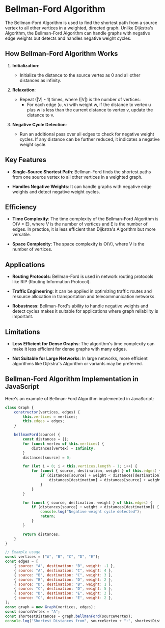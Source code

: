 
# Bellman-Ford Algorithm

The Bellman-Ford Algorithm is used to find the shortest path from a source vertex to all other vertices in a weighted, directed graph. Unlike Dijkstra's Algorithm, the Bellman-Ford Algorithm can handle graphs with negative edge weights but detects and handles negative weight cycles.

## How Bellman-Ford Algorithm Works

1. **Initialization**:
   - Initialize the distance to the source vertex as 0 and all other distances as infinity.

2. **Relaxation**:
   - Repeat \(|V| - 1\) times, where \(|V|\) is the number of vertices:
     - For each edge (u, v) with weight w, if the distance to vertex u plus w is less than the current distance to vertex v, update the distance to v.

3. **Negative Cycle Detection**:
   - Run an additional pass over all edges to check for negative weight cycles. If any distance can be further reduced, it indicates a negative weight cycle.

## Key Features

- **Single-Source Shortest Path**: Bellman-Ford finds the shortest paths from one source vertex to all other vertices in a weighted graph.

- **Handles Negative Weights**: It can handle graphs with negative edge weights and detect negative weight cycles.

## Efficiency

- **Time Complexity**: The time complexity of the Bellman-Ford Algorithm is O(V * E), where V is the number of vertices and E is the number of edges. In practice, it is less efficient than Dijkstra's Algorithm but more versatile.

- **Space Complexity**: The space complexity is O(V), where V is the number of vertices.

## Applications

- **Routing Protocols**: Bellman-Ford is used in network routing protocols like RIP (Routing Information Protocol).

- **Traffic Engineering**: It can be applied in optimizing traffic routes and resource allocation in transportation and telecommunication networks.

- **Robustness**: Bellman-Ford's ability to handle negative weights and detect cycles makes it suitable for applications where graph reliability is important.

## Limitations

- **Less Efficient for Dense Graphs**: The algorithm's time complexity can make it less efficient for dense graphs with many edges.

- **Not Suitable for Large Networks**: In large networks, more efficient algorithms like Dijkstra's Algorithm or variants may be preferred.

## Bellman-Ford Algorithm Implementation in JavaScript

Here's an example of Bellman-Ford Algorithm implemented in JavaScript:

```javascript
class Graph {
    constructor(vertices, edges) {
        this.vertices = vertices;
        this.edges = edges;
    }

    bellmanFord(source) {
        const distances = {};
        for (const vertex of this.vertices) {
            distances[vertex] = Infinity;
        }
        distances[source] = 0;

        for (let i = 0; i < this.vertices.length - 1; i++) {
            for (const { source, destination, weight } of this.edges) {
                if (distances[source] + weight < distances[destination]) {
                    distances[destination] = distances[source] + weight;
                }
            }
        }

        for (const { source, destination, weight } of this.edges) {
            if (distances[source] + weight < distances[destination]) {
                console.log("Negative weight cycle detected");
                return;
            }
        }

        return distances;
    }
}

// Example usage
const vertices = ["A", "B", "C", "D", "E"];
const edges = [
    { source: "A", destination: "B", weight: -1 },
    { source: "A", destination: "C", weight: 4 },
    { source: "B", destination: "C", weight: 3 },
    { source: "B", destination: "D", weight: 2 },
    { source: "D", destination: "B", weight: 1 },
    { source: "C", destination: "D", weight: 5 },
    { source: "D", destination: "E", weight: 3 },
    { source: "C", destination: "E", weight: 2 },
];
const graph = new Graph(vertices, edges);
const sourceVertex = "A";
const shortestDistances = graph.bellmanFord(sourceVertex);
console.log("Shortest Distances from", sourceVertex + ":", shortestDistances);
